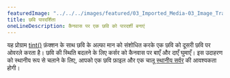 ---
featuredImage: "../../../images/featured/03_Imported_Media-03_Image_Transparency-thumbnail.png"
title: छवि पारदर्शिता
oneLineDescription: कैनवास पर एक छवि को पारदर्शी बनाएं
---

यह प्रोग्राम <a href='/reference/#/p5/tint' target='_blank'>tint()</a> फ़ंक्शन के साथ छवि के अल्फा मान को संशोधित करके एक छवि को दूसरी छवि पर ओवरले करता है। छवि की स्थिति बदलने के लिए कर्सर को कैनवास पर बाएँ और दाएँ घुमाएँ। इस उदाहरण को स्थानीय रूप से चलाने के लिए, आपको एक छवि फ़ाइल और एक चालू <a href="/https://github.com/processing/p5.js/wiki/Local-server">स्थानीय सर्वर</a> की आवश्यकता होगी।